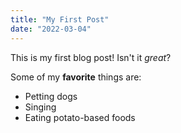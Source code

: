 ```yaml
---
title: "My First Post"
date: "2022-03-04"
---
```


This is my first blog post! Isn't it *great*?

Some of my **favorite** things are:

* Petting dogs
* Singing
* Eating potato-based foods
